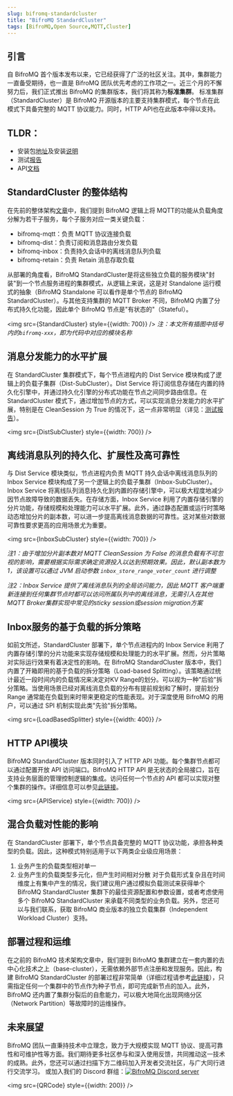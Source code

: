 ```yaml
---
slug: bifromq-standardcluster
title: "BifroMQ StandardCluster"
tags: [BifroMQ,Open Source,MQTT,Cluster]
---
```


## 引言
自 BifroMQ 首个版本发布以来，它已经获得了广泛的社区关注。其中，集群能力一直备受期待，也一直是 BifroMQ 团队优先考虑的工作项之一。近三个月的不懈努力后，我们正式推出 BifroMQ 的集群版本，我们将其称为**标准集群**。
标准集群（StandardCluster）是 BifroMQ 开源版本的主要支持集群模式，每个节点在此模式下具备完整的 MQTT 协议能力。同时，HTTP API也在此版本中得以支持。

<!--truncate-->

## TLDR：
* 安装包[地址](https://github.com/baidu/bifromq/releases/tag/v2.0.0)及安装[说明](/zh-Hans/docs/2.0.0/deploy/cluster/)
* 测试[报告](/zh-Hans/docs/2.0.0/test_report/test_report/)
* API[文档](/zh-Hans/docs/2.0.0/user_guide/API/api/)

## StandardCluster 的整体结构
在先前的整体架构[文章](2023-09-06-bifromq-architecture-overview.md)中，我们提到 BifroMQ 逻辑上将 MQTT的功能从负载角度分解为若干子服务，每个子服务对应一类关键负载：
* bifromq-mqtt：负责 MQTT 协议连接负载
* bifromq-dist：负责订阅和消息路由分发负载
* bifromq-inbox：负责持久会话中的离线消息队列负载
* bifromq-retain：负责 Retain 消息存取负载

从部署的角度看，BifroMQ StandardCluster是将这些独立负载的服务模块"封装"到一个节点服务进程的集群模式，从逻辑上来说，这是对 Standalone 运行模式的抽象（BifroMQ Standalone 可以看作是单个节点的 BifroMQ StandardCluster）。与其他支持集群的 MQTT Broker 不同，BifroMQ 内置了分布式持久化功能，因此单个 BifroMQ 节点是"有状态的"（Stateful）。

<img src={StandardCluster} style={{width: 700}} />
*注：本文所有插图中括号内的`bifromq-xxx`，即为代码中对应的模块名称*

## 消息分发能力的水平扩展
在 StandardCluster 集群模式下，每个节点进程内的 Dist Service 模块构成了逻辑上的负载子集群（Dist-SubCluster）。Dist Service 将订阅信息存储在内置的持久化引擎中，并通过持久化引擎的分布式功能在节点之间同步路由信息。在 StandardCluster 模式下，通过增加节点的方式，可以实现消息分发能力的水平扩展，特别是在 CleanSession 为 True 的情况下，这一点非常明显（详见：[测试报告](/zh-Hans/docs/2.0.0/test_report/test_report/)）。

<img src={DistSubCluster} style={{width: 700}} />

## 离线消息队列的持久化、扩展性及高可靠性
与 Dist Service 模块类似，节点进程内负责 MQTT 持久会话中离线消息队列的 Inbox Service 模块构成了另一个逻辑上的负载子集群（Inbox-SubCluster）。Inbox Service 将离线队列消息持久化到内置的存储引擎中，可以极大程度地减少因节点故障导致的数据丢失。在存储方面，Inbox Service 利用了内置存储引擎的分片功能，存储规模和处理能力可以水平扩展。此外，通过静态配置或运行时策略动态增加分片的副本数，可以进一步提高离线消息数据的可靠性。这对某些对数据可靠性要求更高的应用场景尤为重要。

<img src={InboxSubCluster} style={{width: 700}} />

*注1：由于增加分片副本数对 MQTT CleanSession 为 False 的消息负载有不可忽视的影响，需要根据实际需求确定资源投入以达到预期效果。因此，默认副本数为1，该设置可以通过 JVM 启动参数 `inbox_store_range_voter_count` 进行调整*

*注2：Inbox Service 提供了离线消息队列的全局访问能力，因此 MQTT 客户端重新连接到任何集群节点时都可以访问所属队列中的离线消息，无需引入在其他MQTT Broker集群实现中常见的sticky session或session migration方案*

## Inbox服务的基于负载的拆分策略
如前文所述，StandardCluster 部署下，单个节点进程内的 Inbox Service 利用了内置存储引擎的分片功能来实现存储规模和处理能力的水平扩展。然而，分片策略对实际运行效果有着决定性的影响。在 BifroMQ StandardCluster 版本中，我们内置了开箱即用的基于负载的拆分策略（Load-based Splitting）。该策略通过统计最近一段时间内的负载情况来决定对KV Range的划分。可以视为一种"后验"拆分策略。当使用场景已经对离线消息负载的分布有提前规划和了解时，提前划分 Range 通常能在负载到来时带来更稳定的性能表现。对于深度使用 BifroMQ 的用户，可以通过 SPI 机制实现此类"先验"拆分策略。

<img src={LoadBasedSplitter} style={{width: 400}} />

## HTTP API模块
BifroMQ StandardCluster 版本同时引入了 HTTP API 功能。每个集群节点都可以通过配置开放 API 访问端口。BifroMQ HTTP API 是无状态的全局接口，旨在支持业务层面的管理控制逻辑的集成。访问任何一个节点的 API 都可以实现对整个集群的操作。详细信息可以参见[此链接](/zh-Hans/docs/2.0.0/user_guide/API/api/)。

<img src={APIService} style={{width: 700}} />

## 混合负载对性能的影响
在 StandardCluster 部署下，单个节点具备完整的 MQTT 协议功能，承担各种类型的负载。因此，这种模式特别适用于以下两类企业级应用场景：
1. 业务产生的负载类型相对单一
2. 业务产生的负载类型多元化，但产生时间相对分散
对于负载形式复杂且在时间维度上有集中产生的情况，我们建议用户通过模拟负载测试来获得单个 BifroMQ StandardCluster 集群下的最佳资源配置和参数设置，或者考虑使用多个 BifroMQ StandardCluster 来承载不同类型的业务负载。另外，您还可以与我们联系，获取 BifroMQ 商业版本的独立负载集群（Independent Workload Cluster）支持。

## 部署过程和运维
在之前的 BifroMQ 技术架构文章中，我们提到 BifroMQ 集群建立在一套内置的去中心化技术之上（base-cluster），无需依赖外部节点注册和发现服务。因此，构建 BifroMQ StandardCluster 的部署过程非常简单（详细过程请参考[此链接](/zh-Hans/docs/2.0.0/deploy/cluster/)），只需指定任何一个集群中的节点作为种子节点，即可完成新节点的加入。此外，BifroMQ 还内置了集群分裂后的自愈能力，可以极大地简化出现网络分区（Network Partition）等故障时的运维操作。

## 未来展望
BifroMQ 团队一直秉持技术中立理念，致力于大规模实现 MQTT 协议、提高可靠性和可维护性等方面。我们期待更多社区参与和深入使用反馈，共同推动这一技术的成熟。此外，您还可以通过扫描下方二维码加入开发者交流社区，与广大同行进行交流学习。
或加入我们的 Discord 群组：<a href="https://discord.gg/Pfs3QRadRB"><img src="https://img.shields.io/discord/1115542029531885599?logo=discord&logoColor=white" alt="BifroMQ Discord server" /></a>

<img src={QRCode} style={{width: 200}} />